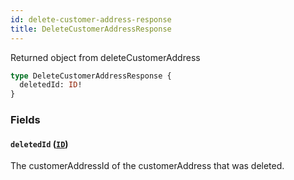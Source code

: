 ```yaml
---
id: delete-customer-address-response
title: DeleteCustomerAddressResponse
---
```



Returned object from deleteCustomerAddress


```graphql
type DeleteCustomerAddressResponse {
  deletedId: ID!
}
```


### Fields

#### `deletedId` ([`ID`](/developers/demandhq-apis/storefront-api/graphql/reference/scalars/id))

The customerAddressId of the customerAddress that was deleted.




